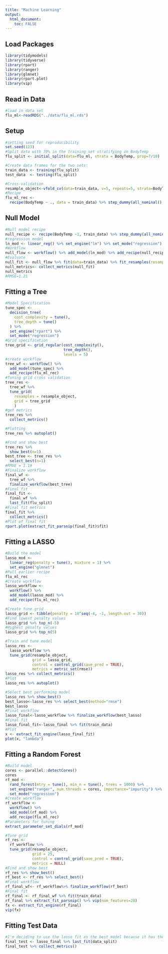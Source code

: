 ```yaml
---
title: "Machine Learning"
output:
  html_document:
    toc: FALSE
---
```


## Load Packages
```r
library(tidymodels)
library(tidyverse)
library(rpart)
library(ranger)
library(glmnet)
library(rpart.plot)
library(vip)
```

## Read in Data
```r
#load in data set
flu_ml<-readRDS("../data/flu_ml.rds")
```

## Setup
```r
#setting seed for reproducibility
set.seed(123)
#Split data with 70% in the training set stratifying on BodyTemp
flu_split <- initial_split(data=flu_ml, strata = BodyTemp, prop=7/10)

#Create data frames for the two sets:
train_data <- training(flu_split)
test_data  <- testing(flu_split)
```

```r
#Cross-validation
resample_object<-vfold_cv(data=train_data, v=5, repeats=5, strata=BodyTemp)
#Recipe
flu_ml_rec <- 
  recipe(BodyTemp ~ ., data = train_data) %>% step_dummy(all_nominal(), -all_outcomes())
```

## Null Model
```r
#Null model recipe
null_recipe <- recipe(BodyTemp ~1, train_data) %>% step_dummy(all_nominal(), -all_outcomes())
#regression model
ln_mod <- linear_reg() %>% set_engine("lm") %>% set_mode("regression")
#Workflow
null_flow <- workflow() %>% add_model(ln_mod) %>% add_recipe(null_recipe)
#Evaluate
null_fit <- null_flow %>% fit(data=train_data) %>% fit_resamples(resamples=resample_object)
null_metrics<- collect_metrics(null_fit)
null_metrics
#RMSE=1.21
```

## Fitting a Tree
```r
#Model Specification
tune_spec <- 
  decision_tree(
    cost_complexity = tune(),
    tree_depth = tune()
  ) %>% 
  set_engine("rpart") %>% 
  set_mode("regression")
#Grid specification
tree_grid <- grid_regular(cost_complexity(),
                          tree_depth(),
                          levels = 5)
#create workflow
tree_wf <- workflow() %>%
  add_model(tune_spec) %>%
  add_recipe(flu_ml_rec)
#Tuning grid cross validation
tree_res <- 
  tree_wf %>% 
  tune_grid(
    resamples = resample_object,
    grid = tree_grid
    )
#get metrics
tree_res %>% 
  collect_metrics()
```

```r
#Plotting
tree_res %>% autoplot()
```

```r
#Find and show best
tree_res %>%
  show_best(n=1)
best_tree <- tree_res %>%
  select_best(n=1)
#RMSE = 1.19
#Finalize workflow
final_wf <- 
  tree_wf %>% 
  finalize_workflow(best_tree)
#Final fit
final_fit <- 
  final_wf %>%
  last_fit(flu_split) 
#Final fit metrics
final_fit %>%
  collect_metrics()
#Plot of final fit
rpart.plot(extract_fit_parsnip(final_fit)$fit)
```

## Fitting a LASSO

```r
#Build the model
lasso_mod <- 
  linear_reg(penalty = tune(), mixture = 1) %>% 
  set_engine("glmnet")
#Pull earlier recipe
flu_ml_rec
#Create workflow
lasso_workflow <- 
  workflow() %>% 
  add_model(lasso_mod) %>% 
  add_recipe(flu_ml_rec)
```

```r
#Create tune grid
lasso_grid <- tibble(penalty = 10^seq(-4, -1, length.out = 30))
#Find lowest penalty values
lasso_grid %>% top_n(-5)
#Highest penalty values
lasso_grid %>% top_n(5)
```

```r
#Train and tune model
lasso_res <- 
  lasso_workflow %>% 
  tune_grid(resample_object,
            grid = lasso_grid,
            control = control_grid(save_pred = TRUE),
            metrics = metric_set(rmse))
lasso_res %>% collect_metrics()
#Plot
lasso_res %>% autoplot()
```
```r
#Select best performing model
lasso_res %>% show_best()
best_lasso<-lasso_res %>% select_best(method="rmse")
best_lasso
#Final workflow
lasso_final<-lasso_workflow %>% finalize_workflow(best_lasso)
#Final fit
lasso_final_fit<-lasso_final %>% fit(train_data)
#Plot
x <- extract_fit_engine(lasso_final_fit)
plot(x, "lambda")
```

## Fitting a Random Forest

```r
#Build model
cores <- parallel::detectCores()
cores
rf_mod <- 
  rand_forest(mtry = tune(), min_n = tune(), trees = 1000) %>% 
  set_engine("ranger", num.threads = cores, importance="impurity") %>% 
  set_mode("regression")
#Create workflow
rf_workflow <- 
  workflow() %>% 
  add_model(rf_mod) %>% 
  add_recipe(flu_ml_rec)
#Parameters for tuning
extract_parameter_set_dials(rf_mod)
```

```r
#Tune grid
rf_res <- 
  rf_workflow %>% 
  tune_grid(resample_object,
            grid = 25,
            control = control_grid(save_pred = TRUE),
            metrics = NULL)
#Find and show best
rf_res %>% show_best()
rf_best <- rf_res %>% select_best()
#Final workflow
rf_final_wf<- rf_workflow%>% finalize_workflow(rf_best)
#Final fit
rf_final <- rf_final_wf %>% fit(train_data)
rf_final %>% extract_fit_parsnip() %>% vip(num_features=28)
fx <- extract_fit_engine(rf_final)
vip(fx)
```
## Fitting Test Data

```r
#I'm deciding to use the lasso fit as the best model because it has the lowest rmse
final_test <- lasso_final %>% last_fit(data_split)
final_test %>% collect_metrics()
```

